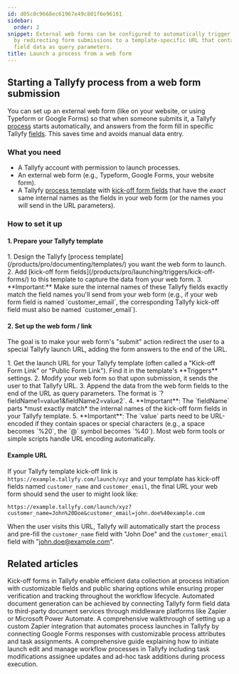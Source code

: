 ```yaml
---
id: d05c0c9668ec61967e49c801f6e96161
sidebar:
  order: 2
snippet: External web forms can be configured to automatically trigger Tallyfy processes
  by redirecting form submissions to a template-specific URL that contains mapped
  field data as query parameters.
title: Launch a process from a web form
---
```



## Starting a Tallyfy process from a web form submission

You can set up an external web form (like on your website, or using Typeform or Google Forms) so that when someone submits it, a Tallyfy [process](/products/pro/tracking-and-tasks/processes/) starts automatically, and answers from the form fill in specific Tallyfy [fields](/products/pro/tracking-and-tasks/tasks/what-are-form-fields-in-tallyfy/). This saves time and avoids manual data entry.

### What you need

*   A Tallyfy account with permission to launch processes.
*   An external web form (e.g., Typeform, Google Forms, your website form).
*   A Tallyfy [process template](/products/pro/documenting/templates/) with [kick-off form fields](/products/pro/launching/triggers/kick-off-forms/) that have the *exact* same internal names as the fields in your web form (or the names you will send in the URL parameters).

### How to set it up

#### 1. Prepare your Tallyfy template

<Steps>
1. Design the Tallyfy [process template](/products/pro/documenting/templates/) you want the web form to launch.
2. Add [kick-off form fields](/products/pro/launching/triggers/kick-off-forms/) to this template to capture the data from your web form.
3. **Important:** Make sure the internal names of these Tallyfy fields exactly match the field names you'll send from your web form (e.g., if your web form field is named `customer_email`, the corresponding Tallyfy kick-off field must also be named `customer_email`).
</Steps>

#### 2. Set up the web form / link

The goal is to make your web form's "submit" action redirect the user to a special Tallyfy launch URL, adding the form answers to the end of the URL.

<Steps>
1. Get the launch URL for your Tallyfy template (often called a "Kick-off Form Link" or "Public Form Link"). Find it in the template's **Triggers** settings.
2. Modify your web form so that upon submission, it sends the user to that Tallyfy URL.
3. Append the data from the web form fields to the end of the URL as query parameters. The format is `?fieldName1=value1&fieldName2=value2`.
4. **Important**: The `fieldName` parts *must exactly match* the internal names of the kick-off form fields in your Tallyfy template.
5. **Important**: The `value` parts need to be URL-encoded if they contain spaces or special characters (e.g., a space becomes `%20`, the `@` symbol becomes `%40`). Most web form tools or simple scripts handle URL encoding automatically.
</Steps>

#### Example URL

If your Tallyfy template kick-off link is `https://example.tallyfy.com/launch/xyz` and your template has kick-off fields named `customer_name` and `customer_email`, the final URL your web form should send the user to might look like:

```text
https://example.tallyfy.com/launch/xyz?customer_name=John%20Doe&customer_email=john.doe%40example.com
```

When the user visits this URL, Tallyfy will automatically start the process and pre-fill the `customer_name` field with "John Doe" and the `customer_email` field with "john.doe@example.com".


## Related articles
<CardGrid>
<LinkTitleCard header="<b>Triggers > Launch via a kick-off form</b>" href="/products/pro/launching/triggers/kick-off-forms/" > Kick-off forms in Tallyfy enable efficient data collection at process initiation with customizable fields and public sharing options while ensuring proper verification and tracking throughout the workflow lifecycle. </LinkTitleCard>
<LinkTitleCard header="<b>Documents > Send data to document creation systems</b>" href="/products/pro/documenting/documents/how-to-generate-documents-from-form-fields/" > Automated document generation can be achieved by connecting Tallyfy form field data to third-party document services through middleware platforms like Zapier or Microsoft Power Automate. </LinkTitleCard>
<LinkTitleCard header="<b>Zapier > Action to 'Launch Process'</b>" href="/products/pro/integrations/middleware/zapier/how-to-customize-your-tallyfy-zap-for-launch-process/" > A comprehensive walkthrough of setting up a custom Zapier integration that automates process launches in Tallyfy by connecting Google Forms responses with customizable process attributes and task assignments. </LinkTitleCard>
<LinkTitleCard header="<b>Launching > Launch manually</b>" href="/products/pro/launching/how-can-i-launch-a-process-in-tallyfy/" > A comprehensive guide explaining how to initiate launch edit and manage workflow processes in Tallyfy including task modifications assignee updates and ad-hoc task additions during process execution. </LinkTitleCard>
</CardGrid>